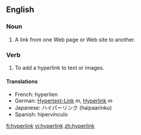==English==

===Noun===
{{en-noun-reg}}

# A link from one Web page or Web site to another.

===Verb===
{{en-verb}}

# To add a hyperlink to text or images.

====Translations====
*French: hyperlien
*German: [[Hypertext-Link]] ''m'', [[Hyperlink]] ''m''
*Japanese: ハイパーリンク (haipaarinku)
*Spanish: hipervínculo

[[fi:hyperlink]]
[[vi:hyperlink]]
[[zh:hyperlink]]